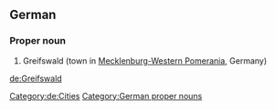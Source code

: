 {{wikipedia}}
{{wikipedia|lang=de}}
==German==
===Proper noun===
{{head|de|proper nouns}}
# Greifswald (town in [[Mecklenburg-Western Pomerania]], Germany) 
[[Category:de:Cities]]
[[Category:German proper nouns]]

[[de:Greifswald]]